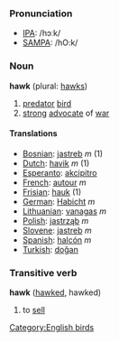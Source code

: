 ===Pronunciation===
*[[w:IPA|IPA]]: /hɔːk/
*[[w:SAMPA|SAMPA]]: /hO:k/

===Noun===
'''hawk''' (plural: [[hawks]])

# [[predator]] [[bird]]
# [[strong]] [[advocate]] of [[war]]

====Translations====
*[[Bosnian]]: [[jastreb]] ''m'' (1)
*[[Dutch]]: [[havik]] ''m'' (1)
*[[Esperanto]]: [[akcipitro]]
*[[French]]: [[autour]] ''m''
*[[Frisian]]: [[hauk]] (1)
*[[German]]: [[Habicht]] ''m''
*[[Lithuanian]]: [[vanagas]] ''m''
*[[Polish]]: [[jastrząb]] ''m''
*[[Slovene]]: [[jastreb]] ''m''
*[[Spanish]]: [[halcón]] ''m''
*[[Turkish]]: [[doğan]]

===Transitive verb===
'''hawk''' ([[hawked]], hawked)

# to [[sell]]

[[Category:English birds]]